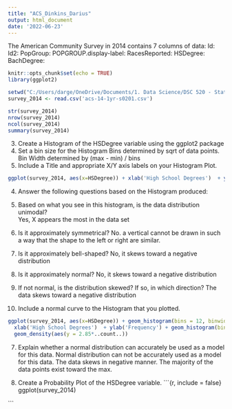 ```yaml
---
title: "ACS_Dinkins_Darius"
output: html_document
date: '2022-06-23'
---
```

The American Community Survey in 2014 contains 7 columns of data:
Id:
Id2:
PopGroup:
POPGROUP.display-label:
RacesReported:
HSDegree:
BachDegree:
```r
knitr::opts_chunk$set(echo = TRUE)
library(ggplot2)

setwd("C:/Users/darge/OneDrive/Documents/1. Data Science/DSC 520 - Statistics for Data Science/dsc520")
survey_2014 <- read.csv('acs-14-1yr-s0201.csv')

str(survey_2014)
nrow(survey_2014)
ncol(survey_2014)
summary(survey_2014)
```
3. Create a Histogram of the HSDegree variable using the ggplot2 package
  1. Set a bin size for the Histogram
     Bins determined by sqrt of data points.  Bin Width determined by (max - min) / bins
  2. Include a Title and appropriate X/Y axis labels on your Histogram Plot.
  
```r
ggplot(survey_2014, aes(x=HSDegree)) + xlab('High School Degrees')  + ylab('Frequency') + geom_histogram(bins = 12, binwidth = 2.85)  

```

4. Answer the following questions based on the Histogram produced:
  1. Based on what you see in this histogram, is the data distribution unimodal?  
      Yes, X appears the most in the data set
      
  2. Is it approximately symmetrical? 
     No. a vertical cannot be drawn in such a way that the shape to the left or right are similar.
     
  3. Is it approximately bell-shaped?
     No, it skews toward a negative distribution
     
  4. Is it approximately normal?
     No, it skews toward a negative distribution
     
  5. If not normal, is the distribution skewed? If so, in which direction?
     The data skews toward a negative distribution
     
  6. Include a normal curve to the Histogram that you plotted.
  
```r
  
ggplot(survey_2014, aes(x=HSDegree)) + geom_histogram(bins = 12, binwidth = 2.85) +
  xlab('High School Degrees')  + ylab('Frequency') + geom_histogram(bins = 12, binwidth = 2.85)  +
  geom_density(aes(y = 2.85*..count..))

```
  
  
  7. Explain whether a normal distribution can accurately be used as a model for this data.
      Normal distribution can not be accurately used as a model for this data.  The data skews in negative manner.  The       majority of the data points exist toward the max.
      
5. Create a Probability Plot of the HSDegree variable.
```{r, include = false} ggplot(survey_2014)

```

